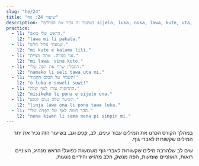 ```yaml
---
slug: "he/24"
title: "שיעור 24: גוף"
description: "בשיעור זה נכיר את המילים sijelo, luka, noka, lawa, kute, uta, nena, palisa, linja!"
practice:
  - l1: "הראש שלי כואב."
    l2: "lawa mi li pakala."
  - l1: "שמעתי צליל חלש."
    l2: "mi kute e kalama lili."
  - l1: "אני מצווה. אתה מציית."
    l2: "mi lawa. sina kute."
  - l1: "התבלין שרף את הפה שלי."
    l2: "namako li seli tawa uta mi."
  - l1: "תשגיח על הכלב החמוד!"
    l2: "o luka e soweli suwi!"
  - l1: "התרופות עזרו לגוף שלה."
    l2: "misikeke li pona e sijelo ona."
  - l1: "השיער שלה נעים למגע."
    l2: "linja lawa ona li pona tawa luka."
  - l1: "ההר דומה לאף של הפָּנִים שלי."
    l2: "nena kiwen li sama nena pi sinpin mi."
---
```



<div dir="rtl">

במהלך הקורס הכרנו את המילים עבור *עינים*, *לב*, *פָּנִים* ו*גב*. בשיעור הזה נכיר את יתר המילים שקשורות לאברי גוף. 

<List>
  <Word sl="lawa" m="ראש, להוביל, להנהיג" />
  <Word sl="kute" m="אוזן, לשמוע" />
  <Word sl="nena" m="בליטה כמו הר, אף או חזה" />
  <Word sl="uta" m="פה, שפתיים, לנשוך, לנשק" />
  <Word sl="sijelo" m="גוף" />
  <Word sl="luka" m="יד, לגעת" />
  <Word sl="noka" m="רגל, כף רגל" />
  <Word sl="palisa" m="חפץ ארוך וקשה, כמו ענף או קורה" />
  <Word sl="linja" m="חפץ ארוך וגמיש, כמו מיתר או חבל" />
</List>

שים לב שלהרבה מילים שקשורות לאברי גוף משמשות כפועל! הראש מנהיג, העיניים רואות, האוזניים שומעות, הפה מנשק, הלב מרגיש והידיים נוגעות. 

<List>
  <Sentence sl="mi wile suli e linja lawa mi." m="אני רוצה להאריך את השיער שלי" />
  <Sentence sl="jan lawa mi li kute e toki ike mi." m="המנהל שלי שמע את הדברים המכוערים שאמרתי." />
  <Sentence sl="ilo lukin li pana e sitelen ante." m="המראה מציגה תמונה הפוכה." />
  <Sentence sl="sijelo mi li wile e lape." m="הגוף שלי זקוק לשינה." />
  <Sentence sl="palisa luka mi li suli. palisa noka mi li lili." m="אצבעות הידיים שלי גדולות. אצבעות הרגליים שלי קטנות." />
</List>

<Practice exercises={frontmatter.practice} client:load />

</div>
